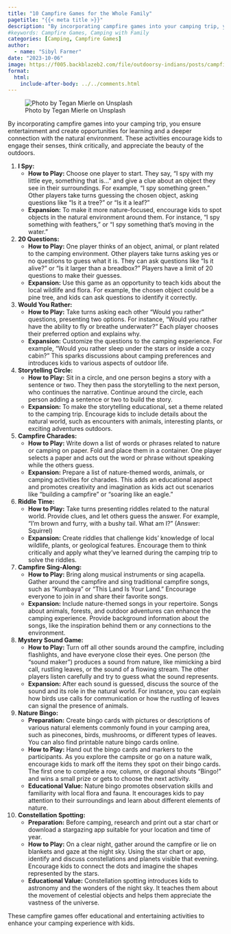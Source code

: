 ```yaml
---
title: "10 Campfire Games for the Whole Family"
pagetitle: "{{< meta title >}}"
description: "By incorporating campfire games into your camping trip, you ensure entertainment and create opportunities for learning and a deeper connection with the natural environment."
#keywords: Campfire Games, Camping with Family
categories: [Camping, Campfire Games]
author: 
  - name: "Sibyl Farmer"
date: "2023-10-06"
image: https://f005.backblazeb2.com/file/outdoorsy-indians/posts/campfire-family.webp
format:
  html:
    include-after-body: ../../comments.html
---
```


![Photo by Tegan Mierle on Unsplash](https://f005.backblazeb2.com/file/outdoorsy-indians/posts/campfire-family.webp){fig-alt="A group of people near campfire near trees during nighttime" .preview-image}

By incorporating campfire games into your camping trip, you ensure entertainment and create opportunities for learning and a deeper connection with the natural environment. These activities encourage kids to engage their senses, think critically, and appreciate the beauty of the outdoors.

1. **I Spy:**
    * **How to Play:** Choose one player to start. They say, "I spy with my little eye, something that is..." and give a clue about an object they see in their surroundings. For example, "I spy something green." Other players take turns guessing the chosen object, asking questions like "Is it a tree?" or "Is it a leaf?"
    * **Expansion:** To make it more nature-focused, encourage kids to spot objects in the natural environment around them. For instance, "I spy something with feathers," or "I spy something that's moving in the water."
2. **20 Questions:**
    * **How to Play:** One player thinks of an object, animal, or plant related to the camping environment. Other players take turns asking yes or no questions to guess what it is. They can ask questions like "Is it alive?" or "Is it larger than a breadbox?" Players have a limit of 20 questions to make their guesses.
    * **Expansion:** Use this game as an opportunity to teach kids about the local wildlife and flora. For example, the chosen object could be a pine tree, and kids can ask questions to identify it correctly.
3. **Would You Rather:**
    * **How to Play:** Take turns asking each other "Would you rather" questions, presenting two options. For instance, "Would you rather have the ability to fly or breathe underwater?" Each player chooses their preferred option and explains why.
    * **Expansion:** Customize the questions to the camping experience. For example, "Would you rather sleep under the stars or inside a cozy cabin?" This sparks discussions about camping preferences and introduces kids to various aspects of outdoor life.
4. **Storytelling Circle:**
    * **How to Play:** Sit in a circle, and one person begins a story with a sentence or two. They then pass the storytelling to the next person, who continues the narrative. Continue around the circle, each person adding a sentence or two to build the story.
    * **Expansion:** To make the storytelling educational, set a theme related to the camping trip. Encourage kids to include details about the natural world, such as encounters with animals, interesting plants, or exciting adventures outdoors.
5. **Campfire Charades:**
    * **How to Play:** Write down a list of words or phrases related to nature or camping on paper. Fold and place them in a container. One player selects a paper and acts out the word or phrase without speaking while the others guess.
    * **Expansion:** Prepare a list of nature-themed words, animals, or camping activities for charades. This adds an educational aspect and promotes creativity and imagination as kids act out scenarios like "building a campfire" or "soaring like an eagle."
6. **Riddle Time:**
    * **How to Play:** Take turns presenting riddles related to the natural world. Provide clues, and let others guess the answer. For example, "I'm brown and furry, with a bushy tail. What am I?" (Answer: Squirrel)
    * **Expansion:** Create riddles that challenge kids' knowledge of local wildlife, plants, or geological features. Encourage them to think critically and apply what they've learned during the camping trip to solve the riddles.
7. **Campfire Sing-Along:**
    * **How to Play:** Bring along musical instruments or sing acapella. Gather around the campfire and sing traditional campfire songs, such as "Kumbaya" or "This Land Is Your Land." Encourage everyone to join in and share their favorite songs.
    * **Expansion:** Include nature-themed songs in your repertoire. Songs about animals, forests, and outdoor adventures can enhance the camping experience. Provide background information about the songs, like the inspiration behind them or any connections to the environment.
8. **Mystery Sound Game:**
    * **How to Play:** Turn off all other sounds around the campfire, including flashlights, and have everyone close their eyes. One person (the "sound maker") produces a sound from nature, like mimicking a bird call, rustling leaves, or the sound of a flowing stream. The other players listen carefully and try to guess what the sound represents.
    * **Expansion:** After each sound is guessed, discuss the source of the sound and its role in the natural world. For instance, you can explain how birds use calls for communication or how the rustling of leaves can signal the presence of animals.
9. **Nature Bingo:**
    * **Preparation:** Create bingo cards with pictures or descriptions of various natural elements commonly found in your camping area, such as pinecones, birds, mushrooms, or different types of leaves. You can also find printable nature bingo cards online.
    * **How to Play:** Hand out the bingo cards and markers to the participants. As you explore the campsite or go on a nature walk, encourage kids to mark off the items they spot on their bingo cards. The first one to complete a row, column, or diagonal shouts "Bingo!" and wins a small prize or gets to choose the next activity.
    * **Educational Value:** Nature bingo promotes observation skills and familiarity with local flora and fauna. It encourages kids to pay attention to their surroundings and learn about different elements of nature.
10. **Constellation Spotting:**
    * **Preparation:** Before camping, research and print out a star chart or download a stargazing app suitable for your location and time of year.
    * **How to Play:** On a clear night, gather around the campfire or lie on blankets and gaze at the night sky. Using the star chart or app, identify and discuss constellations and planets visible that evening. Encourage kids to connect the dots and imagine the shapes represented by the stars.
    * **Educational Value:** Constellation spotting introduces kids to astronomy and the wonders of the night sky. It teaches them about the movement of celestial objects and helps them appreciate the vastness of the universe.

These campfire games offer educational and entertaining activities to enhance your camping experience with kids.
